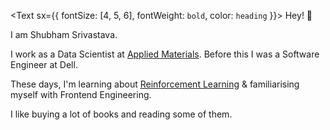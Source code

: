 <Text sx={{ fontSize: [4, 5, 6], fontWeight: `bold`, color: `heading` }}>
  Hey! 👋
  
  I am Shubham Srivastava.
  
  I work as a Data Scientist at [Applied Materials](https://www.youtube.com/watch?v=5UJJ_OAwaFk). Before this I was a Software Engineer at Dell.

  These days, I'm learning about [Reinforcement Learning](https://www.youtube.com/playlist?list=PLqYmG7hTraZDM-OYHWgPebj2MfCFzFObQ) & familiarising myself with Frontend Engineering.
  
  I like buying a lot of books and reading some of them.
</Text>
